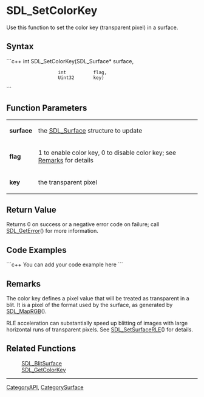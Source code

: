<!-- pragma section-numbers off -->
<!-- pragma disable-camelcase -->

= SDL_SetColorKey =
Use this function to set the color key (transparent pixel) in a surface.


== Syntax ==
```c++
int SDL_SetColorKey(SDL_Surface* surface,
                    int          flag,
                    Uint32       key)
```

== Function Parameters ==
{|
|'''surface'''
|the [[SDL_Surface]] structure to update
|-
|'''flag'''
|1 to enable color key, 0 to disable color key; see [[#Remarks|Remarks]] for details
|-
|'''key'''
|the transparent pixel
|}

== Return Value ==
Returns 0 on success or a negative error code on failure; call [[SDL_GetError]]() for more information.

== Code Examples ==
```c++
You can add your code example here
```

== Remarks ==
The color key defines a pixel value that will be treated as transparent in a blit.  It is a pixel of the format used by the surface, as generated by [[SDL_MapRGB]]().


RLE acceleration can substantially speed up blitting of images with large horizontal runs of transparent pixels.  See [[SDL_SetSurfaceRLE]]() for details.


== Related Functions ==
:[[SDL_BlitSurface]] 
:[[SDL_GetColorKey]]

----
[[CategoryAPI]], [[CategorySurface]]
